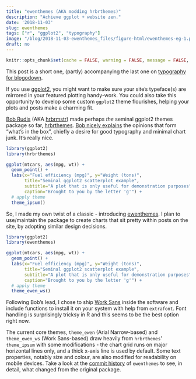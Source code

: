 ```yaml
---
title: "ewenthemes (AKA modding hrbrthemes)"
description: "Achieve ggplot + website zen."
date: '2018-11-03'
slug: ewenthemes
tags: ["r", "ggplot2", "typography"]
image: "/blog/2018-11-03-ewenthemes_files/figure-html/ewenthemes-eg-1.png"
draft: no
---
```


```r
knitr::opts_chunk$set(cache = FALSE, warning = FALSE, message = FALSE, echo = FALSE, out.width = '75%', dev = c('svg', 'png'), fig.align='center')
```

This post is a short one, (partly) accompanying the last one on [typography for blogodown](https://ewen.io/2018/11/01/readable-accessible-typography-blogdown/). 

If you use [ggplot2](https://ggplot2.tidyverse.org/), you might want to make sure your site's typeface(s) are mirrored in your featured plotting handy-work. You could also take this opportunity to develop some custom `ggplot2` theme flourishes, helping your plots and posts make a charming fit.

[Bob Rudis](https://rud.is/b/) (AKA [hrbrmstr](https://twitter.com/hrbrmstr)) made perhaps *the* seminal ggplot2 themes package so far, [hrbrthemes](https://hrbrmstr.github.io/hrbrthemes/). [Bob nicely explains](https://hrbrmstr.github.io/hrbrthemes/articles/why_hrbrthemes.html) the opinions that form "what's in the box", chiefly a desire for good typography and minimal chart junk. It's really nice.

```r
library(ggplot2)
library(hrbrthemes)

ggplot(mtcars, aes(mpg, wt)) +
  geom_point() +
  labs(x="Fuel efficiency (mpg)", y="Weight (tons)",
       title="Seminal ggplot2 scatterplot example",
       subtitle="A plot that is only useful for demonstration purposes",
       caption="Brought to you by the letter 'g'") + 
  # apply theme
  theme_ipsum()
```

So, I made my own twist of a classic - introducing [ewenthemes](https://github.com/ewenme/ewenthemes). I plan to use/maintain the package to create charts that sit pretty within posts on the site, by adopting similar design decisions.

```r
library(ggplot2)
library(ewenthemes)

ggplot(mtcars, aes(mpg, wt)) +
  geom_point() +
  labs(x="Fuel efficiency (mpg)", y="Weight (tons)",
       title="Seminal ggplot2 scatterplot example",
       subtitle="A plot that is only useful for demonstration purposes",
       caption="Brought to you by the letter 'g'") + 
  # apply theme
  theme_ewen_ws()
```

Following Bob's lead, I chose to ship [Work Sans](https://github.com/weiweihuanghuang/Work-Sans) inside the software and include functions to install it on your system with help from `extrafont`. Font handling is surprisingly tricksy in R and this seems to be the best option right now.

The current core themes, `theme_ewen` (Arial Narrow-based) and `theme_ewen_ws` (Work Sans-based) draw heavily from `hrbrthemes`' `theme_ipsum` with some modifications - the chart grid runs on major horizontal lines only, and a thick x-axis line is used by default. Some text properties, notably size and colour, are also modified for readability on mobile devices. Take a look at the [commit history](https://github.com/ewenme/ewenthemes/commits/master) of `ewenthemes` to see, in detail, what changed from the original package.
